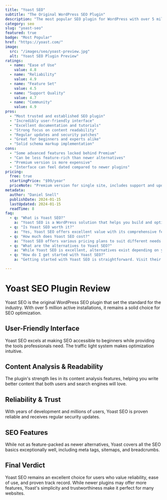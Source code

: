 ```yaml
---
title: "Yoast SEO"
subtitle: "The Original WordPress SEO Plugin"
description: "The most popular SEO plugin for WordPress with over 5 million active installations. Trusted by millions of websites worldwide for reliable SEO optimization."
category: seo
slug: "yoast-seo"
featured: true
badge: "Most Popular"
href: "https://yoast.com/"
image:
  src: "/images/seo/yoast-preview.jpg"
  alt: "Yoast SEO Plugin Preview"
ratings:
  - name: "Ease of Use"
    value: 4.8
  - name: "Reliability"
    value: 4.9
  - name: "Feature Set"
    value: 4.5
  - name: "Support Quality"
    value: 4.7
  - name: "Community"
    value: 4.9
pros:
  - "Most trusted and established SEO plugin"
  - "Incredibly user-friendly interface"
  - "Excellent documentation and tutorials"
  - "Strong focus on content readability"
  - "Regular updates and security patches"
  - "Great for beginners and experts alike"
  - "Solid schema markup implementation"
cons:
  - "Some advanced features locked behind Premium"
  - "Can be less feature-rich than newer alternatives"
  - "Premium version is more expensive"
  - "Interface can feel dated compared to newer plugins"
pricing:
  free: true
  startingPrice: "$99/year"
  priceNote: "Premium version for single site, includes support and updates"
metadata:
  author: "Daniel Snell"
  publishDate: 2024-01-15
  lastUpdated: 2024-01-15
  readTime: 8
faq:
  - q: "What is Yoast SEO?"
    a: "Yoast SEO is a WordPress solution that helps you build and optimize your website with powerful features and excellent performance."
  - q: "Is Yoast SEO worth it?"
    a: "Yes, Yoast SEO offers excellent value with its comprehensive feature set, regular updates, and reliable support. It's a solid investment for serious WordPress users."
  - q: "How much does Yoast SEO cost?"
    a: "Yoast SEO offers various pricing plans to suit different needs. Check their official website for current pricing and special offers."
  - q: "What are the alternatives to Yoast SEO?"
    a: "While Yoast SEO is excellent, alternatives exist depending on your specific needs. Consider your requirements for features, budget, and ease of use when comparing options."
  - q: "How do I get started with Yoast SEO?"
    a: "Getting started with Yoast SEO is straightforward. Visit their official website, choose a plan that fits your needs, and follow their setup documentation or tutorials."

---
```


# Yoast SEO Plugin Review

Yoast SEO is the original WordPress SEO plugin that set the standard for the industry. With over 5 million active installations, it remains a solid choice for SEO optimization.

## User-Friendly Interface

Yoast SEO excels at making SEO accessible to beginners while providing the tools professionals need. The traffic light system makes optimization intuitive.

## Content Analysis & Readability

The plugin's strength lies in its content analysis features, helping you write better content that both users and search engines will love.

## Reliability & Trust

With years of development and millions of users, Yoast SEO is proven reliable and receives regular security updates.

## SEO Features

While not as feature-packed as newer alternatives, Yoast covers all the SEO basics exceptionally well, including meta tags, sitemaps, and breadcrumbs.

## Final Verdict

Yoast SEO remains an excellent choice for users who value reliability, ease of use, and proven track record. While newer plugins may offer more features, Yoast's simplicity and trustworthiness make it perfect for many websites.